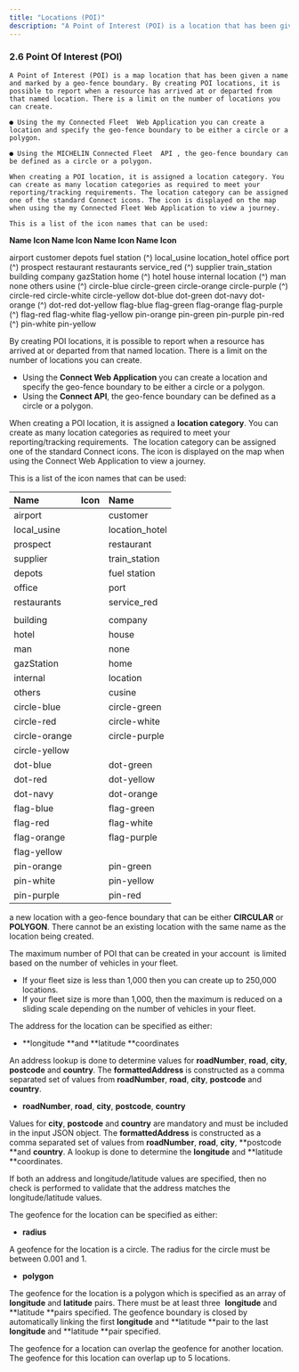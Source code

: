 ```yaml
---
title: "Locations (POI)"
description: "A Point of Interest (POI) is a location that has been given a name and marked by a geo-fence boundary.Description of your new file."
---
```

### 2.6 Point Of Interest (POI)

```
A Point of Interest (POI) is a map location that has been given a name and marked by a geo-fence boundary. By creating POI locations, it is possible to report when a resource has arrived at or departed from that named location. There is a limit on the number of locations you can create.
```
```
● Using the my Connected Fleet  Web Application you can create a location and specify the geo-fence boundary to be either a circle or a polygon.
```
```
● Using the MICHELIN Connected Fleet  API , the geo-fence boundary can be defined as a circle or a polygon.
```
```
When creating a POI location, it is assigned a location category. You can create as many location categories as required to meet your reporting/tracking requirements. The location category can be assigned one of the standard Connect icons. The icon is displayed on the map when using the my Connected Fleet Web Application to view a journey.
```
```
This is a list of the icon names that can be used:
```
**Name Icon Name Icon Name Icon Name Icon**

airport customer depots fuel station (^)
local_usine location_hotel office port (^)
prospect restaurant restaurants service_red (^)
supplier train_station
building company gazStation home (^)
hotel house internal location (^)
man none others usine (^)
circle-blue circle-green circle-orange circle-purple (^)
circle-red circle-white circle-yellow
dot-blue dot-green dot-navy dot-orange (^)
dot-red dot-yellow
flag-blue flag-green flag-orange flag-purple (^)
flag-red flag-white flag-yellow
pin-orange pin-green pin-purple pin-red (^)
pin-white pin-yellow

By creating POI locations, it is possible to report when a resource has arrived at or departed from that named location. There is a limit on the number of locations you can create.

- Using the **Connect Web Application** you can create a location and specify the geo-fence boundary to be either a circle or a polygon. 
- Using the **Connect API**, the geo-fence boundary can be defined as a circle or a polygon. 

When creating a POI location, it is assigned a **location category**. You can create as many location categories as required to meet your reporting/tracking requirements.  The location category can be assigned one of the standard Connect icons. The icon is displayed on the map when using the Connect Web Application to view a journey. 

This is a list of the icon names that can be used:

| **Name**      | **Icon** | **Name**       |
| :------------ | :------- | :------------- |
| airport       |          | customer       |
| local_usine   |          | location_hotel |
| prospect      |          | restaurant     |
| supplier      |          | train_station  |
| depots        |          | fuel station   |
| office        |          | port           |
| restaurants   |          | service_red    |
|               |          |                |
| building      |          | company        |
| hotel         |          | house          |
| man           |          | none           |
| gazStation    |          | home           |
| internal      |          | location       |
| others        |          | cusine         |
| circle-blue   |          | circle-green   |
| circle-red    |          | circle-white   |
| circle-orange |          | circle-purple  |
| circle-yellow |          |                |
| dot-blue      |          | dot-green      |
| dot-red       |          | dot-yellow     |
| dot-navy      |          | dot-orange     |
| flag-blue     |          | flag-green     |
| flag-red      |          | flag-white     |
| flag-orange   |          | flag-purple    |
| flag-yellow   |          |                |
| pin-orange    |          | pin-green      |
| pin-white     |          | pin-yellow     |
| pin-purple    |          | pin-red        |

a new location with a geo-fence boundary that can be either **CIRCULAR** or **POLYGON**. There cannot be an existing location with the same name as the location being created.

The maximum number of POI that can be created in your account  is limited based on the number of vehicles in your fleet. 

- If your fleet size is less than 1,000 then you can create up to 250,000 locations. 
- If your fleet size is more than 1,000, then the maximum is reduced on a sliding scale depending on the number of vehicles in your fleet. 

The address for the location can be specified as either:

- **longitude **and **latitude **coordinates 

An address lookup is done to determine values for **roadNumber**, **road**, **city**, **postcode** and **country**. The **formattedAddress** is constructed as a comma separated set of values from **roadNumber**, **road**, **city**, **postcode** and **country**.

- **roadNumber**, **road**, **city**, **postcode**, **country** 

Values for **city**, **postcode** and **country** are mandatory and must be included in the input JSON object. The **formattedAddress** is constructed as a comma separated set of values from **roadNumber**, **road**, **city**, **postcode **and **country**. A lookup is done to determine the **longitude** and **latitude **coordinates.

If both an address and longitude/latitude values are specified, then no check is performed to validate that the address matches the longitude/latitude values.

The geofence for the location can be specified as either:

- **radius** 

A geofence for the location is a circle. The radius for the circle must be between 0.001 and 1.

- **polygon** 

The geofence for the location is a polygon which is specified as an array of **longitude** and **latitude** pairs. There must be at least three  **longitude** and **latitude **pairs specified. The geofence boundary is closed by automatically linking the first **longitude** and **latitude **pair to the last **longitude** and **latitude **pair specified.

The geofence for a location can overlap the geofence for another location. The geofence for this location can overlap up to 5 locations.